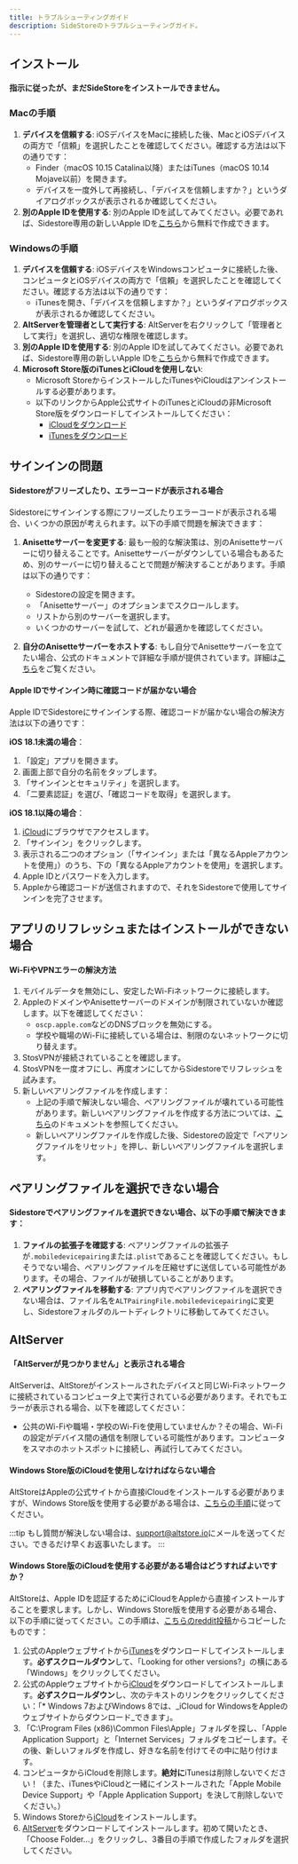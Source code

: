 ```yaml
---
title: トラブルシューティングガイド
description: SideStoreのトラブルシューティングガイド。
---
```


## インストール

#### 指示に従ったが、まだSideStoreをインストールできません。

### Macの手順
1. **デバイスを信頼する**: iOSデバイスをMacに接続した後、MacとiOSデバイスの両方で「信頼」を選択したことを確認してください。確認する方法は以下の通りです：
   - Finder（macOS 10.15 Catalina以降）またはiTunes（macOS 10.14 Mojave以前）を開きます。
   - デバイスを一度外して再接続し、「デバイスを信頼しますか？」というダイアログボックスが表示されるか確認してください。
2. **別のApple IDを使用する**: 別のApple IDを試してみてください。必要であれば、Sidestore専用の新しいApple IDを[こちら](https://appleid.apple.com/account#!\&page=create)から無料で作成できます。

### Windowsの手順
1. **デバイスを信頼する**: iOSデバイスをWindowsコンピュータに接続した後、コンピュータとiOSデバイスの両方で「信頼」を選択したことを確認してください。確認する方法は以下の通りです：
   - iTunesを開き、「デバイスを信頼しますか？」というダイアログボックスが表示されるか確認してください。
2. **AltServerを管理者として実行する**: AltServerを右クリックして「管理者として実行」を選択し、適切な権限を確認します。
3. **別のApple IDを使用する**: 別のApple IDを試してみてください。必要であれば、Sidestore専用の新しいApple IDを[こちら](https://appleid.apple.com/account#!\&page=create)から無料で作成できます。
4. **Microsoft Store版のiTunesとiCloudを使用しない**:
   - Microsoft StoreからインストールしたiTunesやiCloudはアンインストールする必要があります。
   - 以下のリンクからApple公式サイトのiTunesとiCloudの非Microsoft Store版をダウンロードしてインストールしてください：
     - [iCloudをダウンロード](https://updates.cdn-apple.com/2020/windows/001-39935-20200911-1A70AA56-F448-11EA-8CC0-99D41950005E/iCloudSetup.exe)
     - [iTunesをダウンロード](https://www.apple.com/itunes/download/win64/)


## サインインの問題

#### Sidestoreがフリーズしたり、エラーコードが表示される場合

Sidestoreにサインインする際にフリーズしたりエラーコードが表示される場合、いくつかの原因が考えられます。以下の手順で問題を解決できます：

1. **Anisetteサーバーを変更する**:
   最も一般的な解決策は、別のAnisetteサーバーに切り替えることです。Anisetteサーバーがダウンしている場合もあるため、別のサーバーに切り替えることで問題が解決することがあります。手順は以下の通りです：
   - Sidestoreの設定を開きます。
   - 「Anisetteサーバー」のオプションまでスクロールします。
   - リストから別のサーバーを選択します。
   - いくつかのサーバーを試して、どれが最適かを確認してください。

2. **自分のAnisetteサーバーをホストする**:
   もし自分でAnisetteサーバーを立てたい場合、公式のドキュメントで詳細な手順が提供されています。詳細は[こちら](https://docs.sidestore.io/docs/advanced/anisette)をご覧ください。

#### Apple IDでサインイン時に確認コードが届かない場合

Apple IDでSidestoreにサインインする際、確認コードが届かない場合の解決方法は以下の通りです：

**iOS 18.1未満の場合**：
1. 「設定」アプリを開きます。
2. 画面上部で自分の名前をタップします。
3. 「サインインとセキュリティ」を選択します。
4. 「二要素認証」を選び、「確認コードを取得」を選択します。

**iOS 18.1以降の場合**：
1. [iCloud](https://www.icloud.com)にブラウザでアクセスします。
2. 「サインイン」をクリックします。
3. 表示される二つのオプション（「サインイン」または「異なるAppleアカウントを使用」）のうち、下の「異なるAppleアカウントを使用」を選択します。
4. Apple IDとパスワードを入力します。
5. Appleから確認コードが送信されますので、それをSidestoreで使用してサインインを完了させます。


## アプリのリフレッシュまたはインストールができない場合

#### Wi-FiやVPNエラーの解決方法

1. モバイルデータを無効にし、安定したWi-Fiネットワークに接続します。
2. AppleのドメインやAnisetteサーバーのドメインが制限されていないか確認します。以下を確認してください：
   - `oscp.apple.com`などのDNSブロックを無効にする。
   - 学校や職場のWi-Fiに接続している場合は、制限のないネットワークに切り替えます。
3. StosVPNが接続されていることを確認します。
4. StosVPNを一度オフにし、再度オンにしてからSidestoreでリフレッシュを試みます。
5. 新しいペアリングファイルを作成します：
   - 上記の手順で解決しない場合、ペアリングファイルが壊れている可能性があります。新しいペアリングファイルを作成する方法については、[こちら](#)のドキュメントを参照してください。
   - 新しいペアリングファイルを作成した後、Sidestoreの設定で「ペアリングファイルをリセット」を押し、新しいペアリングファイルを選択します。

## ペアリングファイルを選択できない場合

#### Sidestoreでペアリングファイルを選択できない場合、以下の手順で解決できます：

1. **ファイルの拡張子を確認する**: ペアリングファイルの拡張子が`.mobiledevicepairing`または`.plist`であることを確認してください。もしそうでない場合、ペアリングファイルを圧縮せずに送信している可能性があります。その場合、ファイルが破損していることがあります。
2. **ペアリングファイルを移動する**: アプリ内でペアリングファイルを選択できない場合は、ファイル名を`ALTPairingFile.mobiledevicepairing`に変更し、Sidestoreフォルダのルートディレクトリに移動してみてください。

## AltServer

#### 「AltServerが見つかりません」と表示される場合

AltServerは、AltStoreがインストールされたデバイスと同じWi-Fiネットワークに接続されているコンピュータ上で実行されている必要があります。それでもエラーが表示される場合、以下を確認してください：
- 公共のWi-Fiや職場・学校のWi-Fiを使用していませんか？その場合、Wi-Fiの設定がデバイス間の通信を制限している可能性があります。コンピュータをスマホのホットスポットに接続し、再試行してみてください。

#### Windows Store版のiCloudを使用しなければならない場合

AltStoreはAppleの公式サイトから直接iCloudをインストールする必要がありますが、Windows Store版を使用する必要がある場合は、[こちらの手順](https://www.reddit.com/r/jailbreak/comments/rp5buz/tutorial\_how\_to\_use\_altserver\_if\_you\_have\_to\_use/)に従ってください。

:::tip
もし質問が解決しない場合は、[support@altstore.io](mailto:support@altstore.io)にメールを送ってください。できるだけ早くお返事いたします。
:::

#### Windows Store版のiCloudを使用する必要がある場合はどうすればよいですか？

AltStoreは、Apple IDを認証するためにiCloudをAppleから直接インストールすることを要求します。しかし、Windows Store版を使用する必要がある場合、以下の手順に従ってください。この手順は、[こちらのreddit投稿](https://www.reddit.com/r/jailbreak/comments/rp5buz/tutorial\_how\_to\_use\_altserver\_if\_you\_have\_to\_use/?utm\_source=share\&utm\_medium=ios\_app\&utm\_name=iossmf)からコピーしたものです：

1. 公式のAppleウェブサイトから[iTunes](https://www.apple.com/itunes/)をダウンロードしてインストールします。**必ずスクロールダウン**して、「Looking for other versions?」の横にある「Windows」をクリックしてください。
2. 公式のAppleウェブサイトから[iCloud](https://support.apple.com/en-us/HT204283)をダウンロードしてインストールします。**必ずスクロールダウン**し、次のテキストのリンクをクリックしてください：「* Windows 7およびWindows 8では、_iCloud for WindowsをAppleのウェブサイトからダウンロード_できます」。
3. 「C:\Program Files (x86)\Common Files\Apple」フォルダを探し、「Apple Application Support」と「Internet Services」フォルダをコピーします。その後、新しいフォルダを作成し、好きな名前を付けてその中に貼り付けます。
4. コンピュータからiCloudを削除します。**絶対に**iTunesは削除しないでください！（また、iTunesやiCloudと一緒にインストールされた「Apple Mobile Device Support」や「Apple Application Support」を決して削除しないでください。）
5. Windows Storeから[iCloud](https://www.microsoft.com/store/productId/9PKTQ5699M62)をインストールします。
6. [AltServer](https://altstore.io/)をダウンロードしてインストールします。初めて開いたとき、「Choose Folder...」をクリックし、3番目の手順で作成したフォルダを選択してください。
